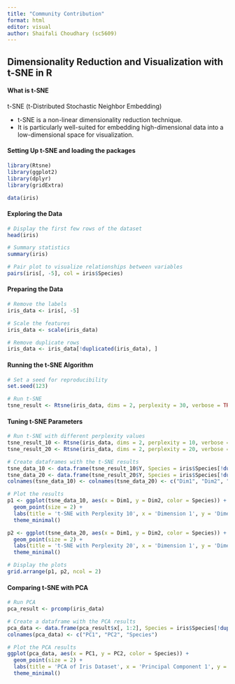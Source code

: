 ```yaml
---
title: "Community Contribution"
format: html
editor: visual
author: Shaifali Choudhary (sc5609)
---
```


## Dimensionality Reduction and Visualization with t-SNE in R

#### What is t-SNE

t-SNE (t-Distributed Stochastic Neighbor Embedding)

- t-SNE is a non-linear dimensionality reduction technique.
- It is particularly well-suited for embedding high-dimensional data into a low-dimensional space for visualization.


#### Setting Up t-SNE and loading the packages

```r
library(Rtsne)
library(ggplot2)
library(dplyr)
library(gridExtra)
```

```r
data(iris)
```

#### Exploring the Data

```r
# Display the first few rows of the dataset
head(iris)

# Summary statistics
summary(iris)

# Pair plot to visualize relationships between variables
pairs(iris[, -5], col = iris$Species)
```

#### Preparing the Data

```r
# Remove the labels
iris_data <- iris[, -5]

# Scale the features
iris_data <- scale(iris_data)

# Remove duplicate rows
iris_data <- iris_data[!duplicated(iris_data), ]
```

#### Running the t-SNE Algorithm

```r
# Set a seed for reproducibility
set.seed(123)

# Run t-SNE
tsne_result <- Rtsne(iris_data, dims = 2, perplexity = 30, verbose = TRUE, max_iter = 500)
```

#### Tuning t-SNE Parameters

```r
# Run t-SNE with different perplexity values
tsne_result_10 <- Rtsne(iris_data, dims = 2, perplexity = 10, verbose = TRUE, max_iter = 500)
tsne_result_20 <- Rtsne(iris_data, dims = 2, perplexity = 20, verbose = TRUE, max_iter = 500)

# Create dataframes with the t-SNE results
tsne_data_10 <- data.frame(tsne_result_10$Y, Species = iris$Species[!duplicated(iris[, -5])])
tsne_data_20 <- data.frame(tsne_result_20$Y, Species = iris$Species[!duplicated(iris[, -5])])
colnames(tsne_data_10) <- colnames(tsne_data_20) <- c("Dim1", "Dim2", "Species")

# Plot the results
p1 <- ggplot(tsne_data_10, aes(x = Dim1, y = Dim2, color = Species)) +
  geom_point(size = 2) +
  labs(title = 't-SNE with Perplexity 10', x = 'Dimension 1', y = 'Dimension 2') +
  theme_minimal()

p2 <- ggplot(tsne_data_20, aes(x = Dim1, y = Dim2, color = Species)) +
  geom_point(size = 2) +
  labs(title = 't-SNE with Perplexity 20', x = 'Dimension 1', y = 'Dimension 2') +
  theme_minimal()

# Display the plots
grid.arrange(p1, p2, ncol = 2)
```

#### Comparing t-SNE with PCA 

```r
# Run PCA
pca_result <- prcomp(iris_data)

# Create a dataframe with the PCA results
pca_data <- data.frame(pca_result$x[, 1:2], Species = iris$Species[!duplicated(iris[, -5])])
colnames(pca_data) <- c("PC1", "PC2", "Species")

# Plot the PCA results
ggplot(pca_data, aes(x = PC1, y = PC2, color = Species)) +
  geom_point(size = 2) +
  labs(title = 'PCA of Iris Dataset', x = 'Principal Component 1', y = 'Principal Component 2') +
  theme_minimal()
```

